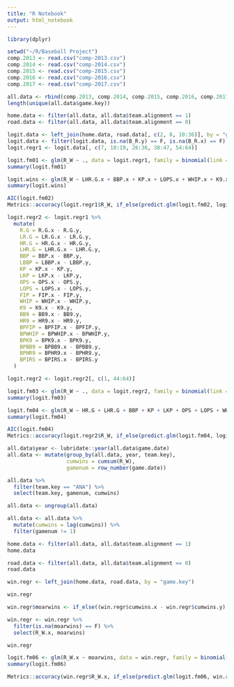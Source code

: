 ---
title: "R Notebook"
output: html_notebook
---

```{r}
library(dplyr)
```

```{r}
setwd("~/R/Baseball Project")
comp.2013 <- read.csv("comp-2013.csv")
comp.2014 <- read.csv("comp-2014.csv")
comp.2015 <- read.csv("comp-2015.csv")
comp.2016 <- read.csv("comp-2016.csv")
comp.2017 <- read.csv("comp-2017.csv")
```

```{r}
all.data <- rbind(comp.2013, comp.2014, comp.2015, comp.2016, comp.2017)
length(unique(all.data$game.key))
```

```{r}
home.data <- filter(all.data, all.data$team.alignment == 1)
road.data <- filter(all.data, all.data$team.alignment == 0)
```

```{r}
logit.data <- left_join(home.data, road.data[, c(2, 8, 10:36)], by = "game.key")
logit.data <- filter(logit.data, is.na(B_R.y) == F, is.na(B_R.x) == F)
logit.regr1 <- logit.data[, c(7, 10:19, 26:36, 38:47, 54:64)]
```

```{r}
logit.fm01 <- glm(R_W ~ ., data = logit.regr1, family = binomial(link = "logit"))
summary(logit.fm01)
```

```{r}
logit.wins <- glm(R_W ~ LHR.G.x + BBP.x + KP.x + LOPS.x + WHIP.x + K9.x + HR.G.y + LHR.G.y + BBP.y + KP.y + LKP.y + OPS.y + LOPS.y + WHIP.y + K9.y + BPIRS.y, data = logit.regr1, family = binomial(link = "logit"))
summary(logit.wins)
```

```{r}
AIC(logit.fm02)
Metrics::accuracy(logit.regr1$R_W, if_else(predict.glm(logit.fm02, logit.regr1, type = "response") > 0.50, 1, 0))
```

```{r}
logit.regr2 <- logit.regr1 %>%
  mutate(
    R.G = R.G.x - R.G.y,
    LR.G = LR.G.x - LR.G.y,
    HR.G = HR.G.x - HR.G.y,
    LHR.G = LHR.G.x - LHR.G.y,
    BBP = BBP.x - BBP.y,
    LBBP = LBBP.x - LBBP.y,
    KP = KP.x - KP.y,
    LKP = LKP.x - LKP.y,
    OPS = OPS.x - OPS.y,
    LOPS = LOPS.x - LOPS.y,
    FIP = FIP.x - FIP.y,
    WHIP = WHIP.x - WHIP.y,
    K9 = K9.x - K9.y,
    BB9 = BB9.x - BB9.y,
    HR9 = HR9.x - HR9.y,
    BPFIP = BPFIP.x - BPFIP.y,
    BPWHIP = BPWHIP.x - BPWHIP.y,
    BPK9 = BPK9.x - BPK9.y,
    BPBB9 = BPBB9.x - BPBB9.y,
    BPHR9 = BPHR9.x - BPHR9.y,
    BPIRS = BPIRS.x - BPIRS.y
  )

logit.regr2 <- logit.regr2[, c(1, 44:64)]
```

```{r}
logit.fm03 <- glm(R_W ~ ., data = logit.regr2, family = binomial(link = "logit"))
summary(logit.fm03)
```

```{r}
logit.fm04 <- glm(R_W ~ HR.G + LHR.G + BBP + KP + LKP + OPS + LOPS + WHIP + K9 + BPIRS, data = logit.regr2, family = binomial(link = "logit"))
summary(logit.fm04)
```

```{r}
AIC(logit.fm04)
Metrics::accuracy(logit.regr2$R_W, if_else(predict.glm(logit.fm04, logit.regr2, type = "response") > 0.50, 1, 0))
```

```{r}
all.data$year <- lubridate::year(all.data$game.date)
all.data <- mutate(group_by(all.data, year, team.key),
                   cumwins = cumsum(R_W),
                   gamenum = row_number(game.date))

all.data %>%
  filter(team.key == "ANA") %>%
  select(team.key, gamenum, cumwins)
```

```{r}
all.data <- ungroup(all.data)

all.data <- all.data %>%
  mutate(cumwins = lag(cumwins)) %>%
  filter(gamenum != 1)

home.data <- filter(all.data, all.data$team.alignment == 1)
home.data
```

```{r}
road.data <- filter(all.data, all.data$team.alignment == 0)
road.data
```

```{r}
win.regr <- left_join(home.data, road.data, by = "game.key")

win.regr
```

```{r}
win.regr$moarwins <- if_else((win.regr$cumwins.x - win.regr$cumwins.y) >= 0, 1, 0)

win.regr <- win.regr %>%
  filter(is.na(moarwins) == F) %>%
  select(R_W.x, moarwins)

win.regr
```

```{r}
logit.fm06 <- glm(R_W.x ~ moarwins, data = win.regr, family = binomial(link = "logit"))
summary(logit.fm06)
```

```{r}
Metrics::accuracy(win.regr$R_W.x, if_else(predict.glm(logit.fm06, win.regr, type = "response") > 0.50, 1, 0))
```

